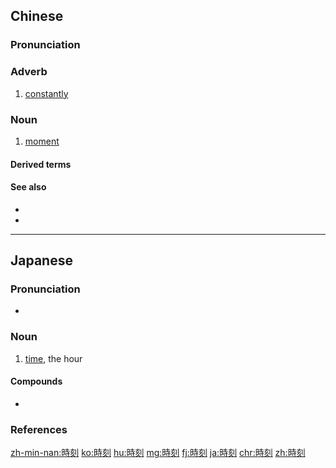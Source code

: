{{also|时刻}}
==Chinese==
{{zh-forms|s=时刻}}

===Pronunciation===
{{zh-pron
|m=shíkè
|c=si4 hak1
|h=pfs=ns:sṳ̀-khiet
|mn=qz:sî-khiak/tw,xm,zz:sî-khek
|ma=y
|cat=adv,n
}}

===Adverb===
{{zh-adv}}

# [[constantly]]
#: {{zh-x|科學 技術 時刻 都 在 進步。|Science and technology is '''constantly''' improving.}}

===Noun===
{{zh-noun}}

# [[moment]]

====Derived terms====
{{zh-der|時刻表|時時刻刻}}

====See also====
* {{zh-l|瞬間}}
* {{zh-l|時候}}

{{zh-cat|Elementary}}

----

==Japanese==
{{ja-kanjitab|じ|こく|yomi=on}}

===Pronunciation===
* {{ja-pron|じこく|y=o|acc=1|acc_ref=NHK}}

===Noun===
{{ja-noun|じこく}}

# [[time]], the hour

====Compounds====
* {{l/ja|時刻表}}

===References===
<references/>

[[zh-min-nan:時刻]]
[[ko:時刻]]
[[hu:時刻]]
[[mg:時刻]]
[[fj:時刻]]
[[ja:時刻]]
[[chr:時刻]]
[[zh:時刻]]